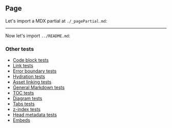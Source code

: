 
## Page

Let's import a MDX partial at `./_pagePartial.md`:

<PagePartial />

---

Now let's import `../README.md`:

<Readme />

### Other tests

- [Code block tests](/tests/pages/code-block-tests)
- [Link tests](/tests/pages/link-tests)
- [Error boundary tests](/tests/pages/error-boundary-tests)
- [Hydration tests](/tests/pages/hydration-tests)
- [Asset linking tests](/tests/pages/markdown-tests)
- [General Markdown tests](/tests/pages/markdownPageTests)
- [TOC tests](/tests/pages/page-toc-tests)
- [Diagram tests](/tests/pages/diagrams)
- [Tabs tests](/tests/pages/tabs-tests)
- [z-index tests](/tests/pages/z-index-tests)
- [Head metadata tests](/tests/pages/head-metadata)
- [Embeds](/tests/pages/embeds)
